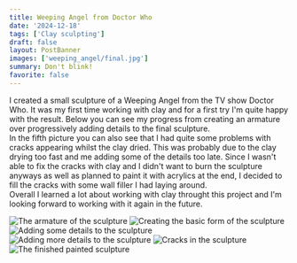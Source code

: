 ```yaml
---
title: Weeping Angel from Doctor Who
date: '2024-12-18'
tags: ['Clay sculpting']
draft: false
layout: PostBanner
images: ['weeping_angel/final.jpg']
summary: Don't blink!
favorite: false
---
```


I created a small sculpture of a Weeping Angel from the TV show Doctor Who. It was my first time working with clay and for a first try I'm quite happy with the result.
Below you can see my progress from creating an armature over progressively adding details to the final sculpture.  
In the fifth picture you can also see that I had quite some problems with cracks appearing whilst the clay dried.
This was probably due to the clay drying too fast and me adding some of the details too late.
Since I wasn't able to fix the cracks with clay and I didn't want to burn the sculpture anyways as well as planned to paint it with acrylics at the end, I decided to fill the cracks with some wall filler I had laying around.   
Overall I learned a lot about working with clay throught this project and I'm looking forward to working with it again in the future.

<div className="grid grid-cols-2 sm:grid-cols-3 gap-5 sm:gap-10">
  <Image width={1000} height={1000} priority className="rounded-lg m-0" src='weeping_angel/armature.jpg' alt="The armature of the sculpture" />
  <Image width={1000} height={1000} priority className="rounded-lg m-0" src='weeping_angel/basic_form.jpg' alt="Creating the basic form of the sculpture" />
  <Image width={1000} height={1000} priority className="rounded-lg m-0" src='weeping_angel/some_details.jpg' alt="Adding some details to the sculpture" />
  <Image width={1000} height={1000} priority className="rounded-lg m-0" src='weeping_angel/more_details.jpg' alt="Adding more details to the sculpture" />
  <Image width={1000} height={1000} priority className="rounded-lg m-0" src='weeping_angel/cracks.jpg' alt="Cracks in the sculpture" />
  <Image width={1000} height={1000} priority className="rounded-lg m-0" src='weeping_angel/painted.jpg' alt="The finished painted sculpture" />
</div>